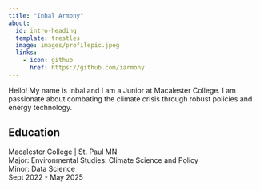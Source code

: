 ```yaml
---
title: "Inbal Armony"
about:
  id: intro-heading
  template: trestles
  image: images/profilepic.jpeg
  links:
    - icon: github
      href: https://github.com/iarmony
---
```




:::{#intro-heading}

Hello! My name is Inbal and I am a Junior at Macalester College. I am passionate about combating the climate crisis through robust policies and energy technology. 

## Education

Macalester College | St. Paul MN <br>
Major: Environmental Studies: Climate Science and Policy <br>
Minor: Data Science <br>
Sept 2022 - May 2025

:::

